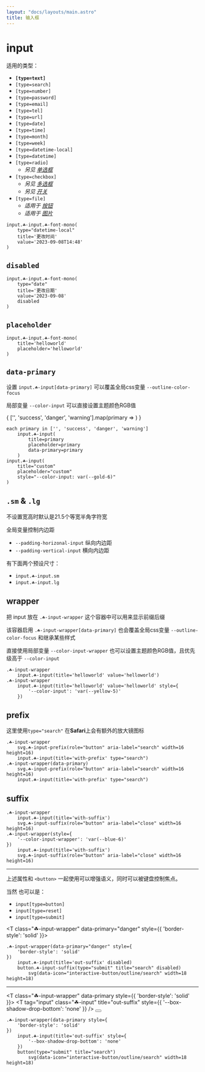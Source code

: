 ```yaml
---
layout: "docs/layouts/main.astro"
title: 输入框
---
```




# input

适用的类型：

- **`[type=text]`**
- `[type=search]`
- `[type=number]`
- `[type=password]`
- `[type=email]`
- `[type=tel]`
- `[type=url]`
- `[type=date]`
- `[type=time]`
- `[type=month]`
- `[type=week]`
- `[type=datetime-local]`
- `[type=datetime]`
- `[type=radio]`
    - _另见_ [_单选框_](/menu/form/radio)
- `[type=checkbox]`
    - _另见_ [_多选框_](/menu/form/checkbox)
    - _另见_ [_开关_](/menu/form/switch)
- `[type=file]` 
    - _适用于_ [_按钮_](/menu/button#upload)
    - _适用于_ [_图片_](/menu/typography/image#upload)

<T
    tag="input"
    type="datetime-local"
    class="☘-input ☘-font-mono"
    title="更改时间"
    value='2023-09-08T14:48'
/>

```pug
input.☘-input.☘-font-mono(
    type="datetime-local"
    title='更改时间'
    value='2023-09-08T14:48'
)
```

## `disabled`

<T
    tag="input"
    type="date"
    class="☘-input ☘-font-mono"
    title="更改日期"
    value='2023-09-08'
    disabled
/>

```pug
input.☘-input.☘-font-mono(
    type="date"
    title='更改日期'
    value='2023-09-08'
    disabled
)
```

## `placeholder`

<T
    tag="input"
    class="☘-input ☘-font-mono"
    title="helloworld"
    placeholder='helloworld'
/>

```pug
input.☘-input.☘-font-mono(
    title='helloworld'
    placeholder='helloworld'
)
```

## `data-primary`

设置 `input.☘-input[data-primary]` 可以覆盖全局css变量 `--outline-color-focus`

局部变量 `--color-input` 可以直接设置主题颜色RGB值

<Grid inline>
{
    ['', 'success', 'danger', 'warning'].map(primary => 
        <T
            tag='input'
            class="☘-input"
            title={primary}
            placeholder={primary}
            data-primary={primary}
        />
    )
}
<T
    tag="input"
    class="☘-input"
    title="custom"
    placeholder="custom"
    style="--color-input: var(--gold-6)"
/>
</Grid>

```pug
each primary in ['', 'success', 'danger', 'warning']
    input.☘-input(
        title=primary
        placeholder=primary
        data-primary=primary
    )
input.☘-input(
    title="custom"
    placeholder="custom"
    style="--color-input: var(--gold-6)"
)
```

## `.sm` & `.lg`

不设置宽高时默认是21.5个等宽半角字符宽

全局变量控制内边距

- `--padding-horizonal-input` 纵向内边距
- `--padding-vertical-input` 横向内边距

有下面两个预设尺寸：

- `input.☘-input.sm`
    <br/><T tag="input" class="☘-input sm" title="helloworld" placeholder="更小" />
- `input.☘-input.lg`
    <br/><T tag="input" class="☘-input lg" title="helloworld" placeholder="更大" />


## wrapper

把 input 放在 `.☘-input-wrapper` 这个容器中可以用来显示前缀后缀

该容器启用 `.☘-input-wrapper[data-primary]` 也会覆盖全局css变量 `--outline-color-focus` 和继承某些样式

直接使用局部变量 `--color-input-wrapper` 也可以设置主题颜色RGB值，且优先级高于 `--color-input`

<Grid inline>
    <T class="☘-input-wrapper">
        <T tag="input" class="☘-input" title="helloworld" value='helloworld'/>
    </T>
    <T class="☘-input-wrapper">
        <T tag="input" class="☘-input" title="helloworld" value='helloworld'
            style="--color-input: var(--yellow-5)"
        />
    </T>
</Grid>

```pug
.☘-input-wrapper
    input.☘-input(title='helloworld' value='helloworld')
.☘-input-wrapper
    input.☘-input(title='helloworld' value='helloworld' style={
        '--color-input': 'var(--yellow-5)'
    })
```

## prefix

这里使用`type="search"` 在**Safari**上会有额外的放大镜图标

<Grid inline>
    <T class="☘-input-wrapper">
        <Icon
            class={escape('☘-input-prefix')}
            name="interactive-button/outline/search"
            role="button"
            aria-label="search"
            width={16}
            height={16}
        />
        <T
            tag="input"
            class="☘-input"
            title="with-prefix"
            type="search"
        />
    </T>
    <T class="☘-input-wrapper" data-primary>
        <Icon
            class={escape('☘-input-prefix')}
            name="interactive-button/outline/search"
            role="button"
            aria-label="search"
            width={16}
            height={16}
        />
        <T
            tag="input"
            class="☘-input"
            title="with-prefix"
            type="search"
        />
    </T>
</Grid>

```pug
.☘-input-wrapper
    svg.☘-input-prefix(role="button" aria-label="search" width=16 height=16)
    input.☘-input(title='with-prefix' type="search")
.☘-input-wrapper(data-primary)
    svg.☘-input-prefix(role="button" aria-label="search" width=16 height=16)
    input.☘-input(title='with-prefix' type="search")
```

## suffix

<Grid inline>
    <T class="☘-input-wrapper">
        <T tag="input" class="☘-input" title="with-suffix" />
        <Icon
            class={escape('☘-input-suffix')}
            name="tips/outline/close"
            role="button"
            aria-label="close"
            width={16}
            height={16}
        />
    </T>
    <T class="☘-input-wrapper" style="
        --color-input-wrapper: var(--blue-6)
    ">
        <T tag="input" class="☘-input" title="with-suffix" />
        <Icon
            class={escape('☘-input-suffix')}
            name="tips/outline/close"
            role="button"
            aria-label="close"
            width={16}
            height={16}
        />
    </T>
</Grid>

```pug
.☘-input-wrapper
    input.☘-input(title='with-suffix')
    svg.☘-input-suffix(role="button" aria-label="close" width=16 height=16)
.☘-input-wrapper(style={
    '--color-input-wrapper': 'var(--blue-6)'
})
    input.☘-input(title='with-suffix')
    svg.☘-input-suffix(role="button" aria-label="close" width=16 height=16)
```

***

上述属性和 `<button>` 一起使用可以增强语义，同时可以被键盘控制焦点。

当然 也可以是：
- `input[type=button]`
- `input[type=reset]`
- `input[type=submit]`

<T class="☘-input-wrapper" data-primary="danger" style={{
    'border-style': 'solid'
}}>
    <T
        tag="input"
        class="☘-input"
        title="in-suffix"
        disabled
    />
    <T
        tag="button"
        class="☘-input-suffix"
        type="submit"
        title="search"
        disabled
    >
        <Icon 
            name="interactive-button/outline/search"
            width={18}
            height={18}
        />
    </T>
</T>

```pug
.☘-input-wrapper(data-primary="danger" style={
    'border-style': 'solid'
})
    input.☘-input(title='out-suffix' disabled)
    button.☘-input-suffix(type="submit" title="search" disabled)
        svg(data-icon="interactive-button/outline/search" width=18 height=18)
```

***

<T class="☘-input-wrapper" data-primary style={{
    'border-style': 'solid'
}}>
    <T tag="input" class="☘-input" title="out-suffix" style={{
        '--box-shadow-drop-bottom': 'none'
    }} />
    <button type="submit" title="search">
        <Icon
            name="interactive-button/outline/search"
            width={18}
            height={18}
        />
    </button>
</T>

```pug
.☘-input-wrapper(data-primary style={
    'border-style': 'solid'
})
    input.☘-input(title='out-suffix' style={
        '--box-shadow-drop-bottom': 'none'
    })
    button(type="submit" title="search")
        svg(data-icon="interactive-button/outline/search" width=18 height=18)
```
